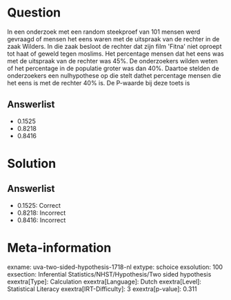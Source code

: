 Question
========

In een onderzoek met een random steekproef van 101 mensen werd gevraagd
of mensen het eens waren met de uitspraak van de rechter in de zaak
Wilders. In die zaak besloot de rechter dat zijn film \'Fitna\' niet
oproept tot haat of geweld tegen moslims. Het percentage mensen dat het
eens was met de uitspraak van de rechter was 45%. De onderzoekers wilden
weten of het percentage in de populatie groter was dan 40%. Daartoe
stelden de onderzoekers een nulhypothese op die stelt dathet percentage
mensen die het eens is met de rechter 40% is. De P-waarde bij deze toets
is

Answerlist
----------

* 0.1525
* 0.8218
* 0.8416

Solution
========

Answerlist
----------

* 0.1525: Correct
* 0.8218: Incorrect
* 0.8416: Incorrect

Meta-information
================
exname: uva-two-sided-hypothesis-1718-nl
extype: schoice
exsolution: 100
exsection: Inferential Statistics/NHST/Hypothesis/Two sided hypothesis
exextra[Type]: Calculation
exextra[Language]: Dutch
exextra[Level]: Statistical Literacy
exextra[IRT-Difficulty]: 3
exextra[p-value]: 0.311
